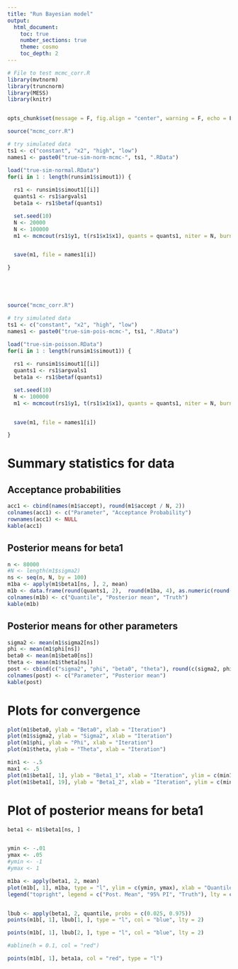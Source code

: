 ```yaml
--- 
title: "Run Bayesian model" 
output: 
  html_document: 
    toc: true 
    number_sections: true 
    theme: cosmo 
    toc_depth: 2
---
```



```r
# File to test mcmc_corr.R
library(mvtnorm)
library(truncnorm)
library(MESS)
library(knitr)


opts_chunk$set(message = F, fig.align = "center", warning = F, echo = F)
```




```r

source("mcmc_corr.R")

# try simulated data
ts1 <- c("constant", "x2", "high", "low")
names1 <- paste0("true-sim-norm-mcmc-", ts1, ".RData")

load("true-sim-normal.RData")
for(i in 1 : length(runsim1$simout1)) {
  
  rs1 <- runsim1$simout1[[i]]
  quants1 <- rs1$argvals1
  beta1a <- rs1$betaf(quants1)  

  set.seed(10)
  N <- 20000
  N <- 100000
  m1 <- mcmcout(rs1$y1, t(rs1$x1$x1), quants = quants1, niter = N, burnin = 0, thin = 1, type = "norm")


  save(m1, file = names1[i])

}






```




```r

source("mcmc_corr.R")

# try simulated data
ts1 <- c("constant", "x2", "high", "low")
names1 <- paste0("true-sim-pois-mcmc-", ts1, ".RData")

load("true-sim-poisson.RData")
for(i in 1 : length(runsim1$simout1)) {
  
  rs1 <- runsim1$simout1[[i]]
  quants1 <- rs1$argvals1
  beta1a <- rs1$betaf(quants1)  

  set.seed(10)
  N <- 100000
  m1 <- mcmcout(rs1$y1, t(rs1$x1$x1), quants = quants1, niter = N, burnin = 0, thin = 1, type = "pois", theta = F)


  save(m1, file = names1[i])

}

```



# Summary statistics for data

## Acceptance probabilities
```r
acc1 <- cbind(names(m1$accept), round(m1$accept / N, 2))
colnames(acc1) <- c("Parameter", "Acceptance Probability")
rownames(acc1) <- NULL
kable(acc1)
```

## Posterior means for beta1
```r
n <- 80000
#N <- length(m1$sigma2)
ns <- seq(n, N, by = 100)
m1ba <- apply(m1$beta1[ns, ], 2, mean)
m1b <- data.frame(round(quants1, 2),  round(m1ba, 4), as.numeric(round(beta1a, 4)))
colnames(m1b) <- c("Quantile", "Posterior mean", "Truth")
kable(m1b)
```

## Posterior means for other parameters
```r
sigma2 <- mean(m1$sigma2[ns])
phi <- mean(m1$phi[ns])
beta0 <- mean(m1$beta0[ns])
theta <- mean(m1$theta[ns])
post <- cbind(c("sigma2", "phi", "beta0", "theta"), round(c(sigma2, phi, beta0, theta), 4))
colnames(post) <- c("Parameter", "Posterior mean")
kable(post)
```



# Plots for convergence 
```r
plot(m1$beta0, ylab = "Beta0", xlab = "Iteration")
plot(m1$sigma2, ylab = "Sigma2", xlab = "Iteration")
plot(m1$phi, ylab = "Phi", xlab = "Iteration")
plot(m1$theta, ylab = "Theta", xlab = "Iteration")

min1 <- -.5
max1 <- .5
plot(m1$beta1[, 1], ylab = "Beta1_1", xlab = "Iteration", ylim = c(min1, max1))
plot(m1$beta1[, 19], ylab = "Beta1_2", xlab = "Iteration", ylim = c(min1, max1))
```

# Plot of posterior means for beta1
```r
beta1 <- m1$beta1[ns, ] 


ymin <- -.01
ymax <- .05
#ymin <- -1
#ymax <- 1

m1ba <- apply(beta1, 2, mean)
plot(m1b[, 1], m1ba, type = "l", ylim = c(ymin, ymax), xlab = "Quantile", ylab = "Beta1")
legend("topright", legend = c("Post. Mean", "95% PI", "Truth"), lty = c(1, 2, 1), col = c("black", "blue", "red"))


lbub <- apply(beta1, 2, quantile, probs = c(0.025, 0.975))
points(m1b[, 1], lbub[1, ], type = "l", col = "blue", lty = 2)

points(m1b[, 1], lbub[2, ], type = "l", col = "blue", lty = 2)

#abline(h = 0.1, col = "red")

points(m1b[, 1], beta1a, col = "red", type = "l")
```
